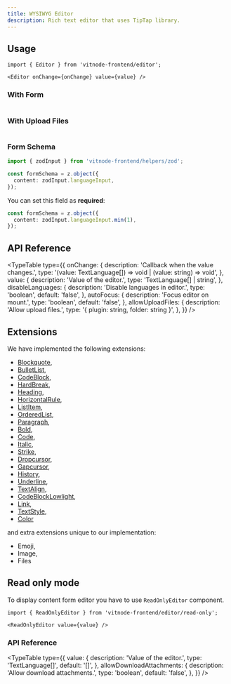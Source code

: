 ```yaml
---
title: WYSIWYG Editor
description: Rich text editor that uses TipTap library.
---
```


## Usage

```tsx
import { Editor } from 'vitnode-frontend/editor';
```

```tsx
<Editor onChange={onChange} value={value} />
```

### With Form

```tsx

```

### With Upload Files

```tsx

```

### Form Schema

```ts {1, 4}
import { zodInput } from 'vitnode-frontend/helpers/zod';

const formSchema = z.object({
  content: zodInput.languageInput,
});
```

You can set this field as **required**:

```ts
const formSchema = z.object({
  content: zodInput.languageInput.min(1),
});
```

## API Reference


<TypeTable
  type={{
    onChange: {
      description: 'Callback when the value changes.',
      type: '(value: TextLanguage[]) => void | (value: string) => void',
    },
    value: {
      description: 'Value of the editor.',
      type: 'TextLanguage[] | string',
    },
    disableLanguages: {
      description: 'Disable languages in editor.',
      type: 'boolean',
      default: 'false',
    },
    autoFocus: {
      description: 'Focus editor on mount.',
      type: 'boolean',
      default: 'false',
    },
    allowUploadFiles: {
      description: 'Allow upload files.',
      type: '{ plugin: string, folder: string }',
    },
  }}
/>

## Extensions

We have implemented the following extensions:

- [Blockquote](https://tiptap.dev/docs/editor/api/nodes/blockquote),
- [BulletList](https://tiptap.dev/docs/editor/api/nodes/bullet-list),
- [CodeBlock](https://tiptap.dev/docs/editor/api/nodes/code-block),
- [HardBreak](https://tiptap.dev/docs/editor/api/nodes/hard-break),
- [Heading](https://tiptap.dev/docs/editor/api/nodes/heading),
- [HorizontalRule](https://tiptap.dev/docs/editor/api/nodes/horizontal-rule),
- [ListItem](https://tiptap.dev/docs/editor/api/nodes/list-item),
- [OrderedList](https://tiptap.dev/docs/editor/api/nodes/ordered-list),
- [Paragraph](https://tiptap.dev/docs/editor/api/nodes/paragraph),
- [Bold](https://tiptap.dev/docs/editor/api/marks/bold),
- [Code](https://tiptap.dev/docs/editor/api/marks/code),
- [Italic](https://tiptap.dev/docs/editor/api/marks/italic),
- [Strike](https://tiptap.dev/docs/editor/api/marks/strike),
- [Dropcursor](https://tiptap.dev/docs/editor/api/extensions/dropcursor),
- [Gapcursor](https://tiptap.dev/docs/editor/api/extensions/gapcursor),
- [History](https://tiptap.dev/docs/editor/api/extensions/history),
- [Underline](https://tiptap.dev/docs/editor/api/marks/underline),
- [TextAlign](https://tiptap.dev/docs/editor/api/extensions/text-align),
- [CodeBlockLowlight](https://tiptap.dev/docs/editor/api/nodes/code-block-lowlight),
- [Link](https://tiptap.dev/docs/editor/api/marks/link),
- [TextStyle](https://tiptap.dev/docs/editor/api/marks/text-style),
- [Color](https://tiptap.dev/docs/editor/api/extensions/color)

and extra extensions unique to our implementation:

- Emoji,
- Image,
- Files

## Read only mode

To display content form editor you have to use `ReadOnlyEditor` component.

```tsx
import { ReadOnlyEditor } from 'vitnode-frontend/editor/read-only';
```

```tsx
<ReadOnlyEditor value={value} />
```

### API Reference

<TypeTable
  type={{
    value: {
      description: 'Value of the editor.',
      type: 'TextLanguage[]',
      default: '[]',
    },
    allowDownloadAttachments: {
      description: 'Allow download attachments.',
      type: 'boolean',
      default: 'false',
    },
  }}
/>
